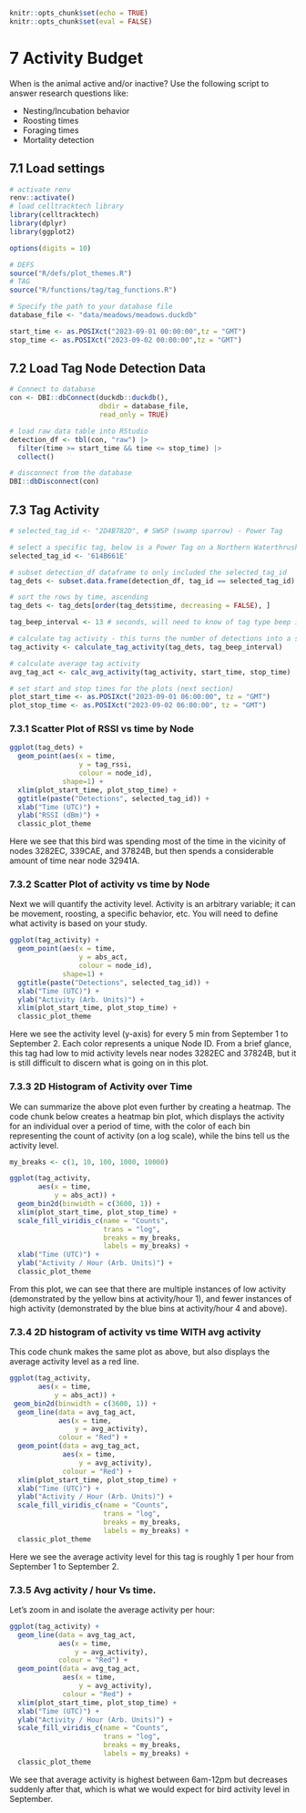 
```r
knitr::opts_chunk$set(echo = TRUE)
knitr::opts_chunk$set(eval = FALSE)
```

# 7 Activity Budget

When is the animal active and/or inactive? Use the following script to answer research questions like:

* Nesting/Incubation behavior
* Roosting times
* Foraging times
* Mortality detection

## 7.1 Load settings
```r
# activate renv
renv::activate()
# load celltracktech library
library(celltracktech)
library(dplyr)
library(ggplot2)

options(digits = 10)

# DEFS
source("R/defs/plot_themes.R")
# TAG
source("R/functions/tag/tag_functions.R")

# Specify the path to your database file
database_file <- "data/meadows/meadows.duckdb"

start_time <- as.POSIXct("2023-09-01 00:00:00",tz = "GMT")
stop_time <- as.POSIXct("2023-09-02 00:00:00",tz = "GMT")
```

## 7.2 Load Tag Node Detection Data
```r
# Connect to database
con <- DBI::dbConnect(duckdb::duckdb(), 
                      dbdir = database_file, 
                      read_only = TRUE)

# load raw data table into RStudio
detection_df <- tbl(con, "raw") |> 
  filter(time >= start_time && time <= stop_time) |>
  collect()

# disconnect from the database
DBI::dbDisconnect(con)
```

## 7.3 Tag Activity
```r
# selected_tag_id <- "2D4B782D", # SWSP (swamp sparrow) - Power Tag

# select a specific tag, below is a Power Tag on a Northern Waterthrush (NOWA)
selected_tag_id <- '614B661E'

# subset detection_df dataframe to only included the selected_tag_id
tag_dets <- subset.data.frame(detection_df, tag_id == selected_tag_id)

# sort the rows by time, ascending
tag_dets <- tag_dets[order(tag_dets$time, decreasing = FALSE), ]

tag_beep_interval <- 13 # seconds, will need to know of tag type beep intervals

# calculate tag activity - this turns the number of detections into a single value for a 5 min bin for each Node
tag_activity <- calculate_tag_activity(tag_dets, tag_beep_interval)

# calculate average tag activity
avg_tag_act <- calc_avg_activity(tag_activity, start_time, stop_time)

# set start and stop times for the plots (next section)
plot_start_time <- as.POSIXct("2023-09-01 06:00:00", tz = "GMT")
plot_stop_time <- as.POSIXct("2023-09-02 06:00:00", tz = "GMT")
```

### 7.3.1 Scatter Plot of RSSI vs time by Node
```r
ggplot(tag_dets) +
  geom_point(aes(x = time, 
                 y = tag_rssi, 
                 colour = node_id), 
             shape=1) +
  xlim(plot_start_time, plot_stop_time) +
  ggtitle(paste("Detections", selected_tag_id)) +
  xlab("Time (UTC)") + 
  ylab("RSSI (dBm)") +
  classic_plot_theme
```
Here we see that this bird was spending most of the time in the vicinity of nodes 3282EC, 339CAE, and 37824B, but then spends a considerable amount of time near node 32941A.

### 7.3.2 Scatter Plot of activity vs time by Node

Next we will quantify the activity level. Activity is an arbitrary variable; it can be movement, roosting, a specific behavior, etc. You will need to define what activity is based on your study.
```r
ggplot(tag_activity) +
  geom_point(aes(x = time, 
                 y = abs_act, 
                 colour = node_id), 
             shape=1) +
  ggtitle(paste("Detections", selected_tag_id)) +
  xlab("Time (UTC)") +
  ylab("Activity (Arb. Units)") +
  xlim(plot_start_time, plot_stop_time) +
  classic_plot_theme
```
Here we see the activity level (y-axis) for every 5 min from September 1 to September 2. Each color represents a unique Node ID. From a brief glance, this tag had low to mid activity levels near nodes 3282EC and 37824B, but it is still difficult to discern what is going on in this plot.

### 7.3.3 2D Histogram of Activity over Time

We can summarize the above plot even further by creating a heatmap. The code chunk below creates a heatmap bin plot, which displays the activity for an individual over a period of time, with the color of each bin representing the count of activity (on a log scale), while the bins tell us the activity level.
```r

my_breaks <- c(1, 10, 100, 1000, 10000)

ggplot(tag_activity, 
       aes(x = time, 
           y = abs_act)) +
  geom_bin2d(binwidth = c(3600, 1)) +
  xlim(plot_start_time, plot_stop_time) +
  scale_fill_viridis_c(name = "Counts", 
                       trans = "log", 
                       breaks = my_breaks, 
                       labels = my_breaks) +
  xlab("Time (UTC)") +
  ylab("Activity / Hour (Arb. Units)") +  
  classic_plot_theme
```
From this plot, we can see that there are multiple instances of low activity (demonstrated by the yellow bins at activity/hour 1), and fewer instances of high activity (demonstrated by the blue bins at activity/hour 4 and above).

### 7.3.4 2D histogram of activity vs time WITH avg activity

This code chunk makes the same plot as above, but also displays the average activity level as a red line.
```r
ggplot(tag_activity, 
       aes(x = time, 
           y = abs_act)) +
 geom_bin2d(binwidth = c(3600, 1)) +
  geom_line(data = avg_tag_act, 
            aes(x = time, 
                y = avg_activity),
            colour = "Red") +
  geom_point(data = avg_tag_act, 
             aes(x = time, 
                 y = avg_activity), 
             colour = "Red") +
  xlim(plot_start_time, plot_stop_time) +
  xlab("Time (UTC)") +
  ylab("Activity / Hour (Arb. Units)") +
  scale_fill_viridis_c(name = "Counts", 
                       trans = "log", 
                       breaks = my_breaks, 
                       labels = my_breaks) +
  classic_plot_theme
```
Here we see the average activity level for this tag is roughly 1 per hour from September 1 to September 2.

### 7.3.5 Avg activity / hour Vs time.

Let's zoom in and isolate the average activity per hour:

```r
ggplot(tag_activity) +
  geom_line(data = avg_tag_act, 
            aes(x = time, 
                y = avg_activity),
            colour = "Red") +
  geom_point(data = avg_tag_act, 
             aes(x = time, 
                 y = avg_activity), 
             colour = "Red") +
  xlim(plot_start_time, plot_stop_time) +
  xlab("Time (UTC)") +
  ylab("Activity / Hour (Arb. Units)") +
  scale_fill_viridis_c(name = "Counts", 
                       trans = "log", 
                       breaks = my_breaks, 
                       labels = my_breaks) +
  classic_plot_theme
```
We see that average activity is highest between 6am-12pm but decreases suddenly after that, which is what we would expect for bird activity level in September.

